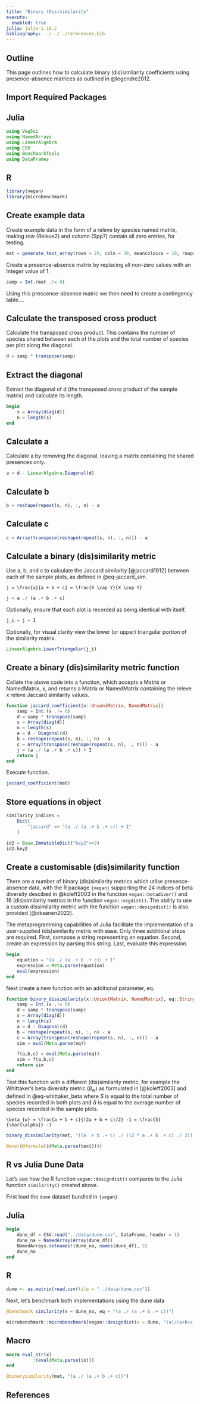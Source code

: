 ```yaml
---
title: "Binary (Dis)similarity"
execute: 
  enabled: true
julia: julia-1.10.2
bibliography: ../../../references.bib
---
```


## Outline

This page outlines how to calculate binary (dis)similarity coefficients using presence-absence matrices as outlined in @legendre2012.


## Import Required Packages

::: {.panel-tabset}

## Julia

```julia
using VegSci
using NamedArrays
using LinearAlgebra
using CSV
using BenchmarkTools
using DataFrames
```


## R

```r
library(vegan)
library(microbenchmark)
```

:::

## Create example data

Create example data in the form of a releve by species named matrix, making row (Releve2) and column (Spp7) contain all zero entries, for testing.

```julia
mat = generate_test_array(rown = 20, coln = 30, meancoloccs = 10, rowprefix = "SiteA-", colprefix = "Species")
```

Create a presence-absence matrix by replacing all non-zero values with an Integer value of 1.

```julia
samp = Int.(mat .!= 0)
```

Using this prescence-absence matric we then need to create a contingency table....



## Calculate the transposed cross product

Calculate the transposed cross product. This contains the number of species shared between each of the plots and the total number of species per plot along the diagonal.

```julia
d = samp * transpose(samp)
```

## Extract the diagonal

Extract the diagonal of d (the transposed cross product of the sample matrix) and calculate its length.

```julia
begin
	s = Array(diag(d))
	n = length(s)
end
```

## Calculate a

Calculate a by removing the diagonal, leaving a matrix containing the shared presences only.

```julia
a = d - LinearAlgebra.Diagonal(d)
```

## Calculate b
```julia
b = reshape(repeat(s, n), :, n) - a
```

## Calculate c
```julia
c = Array(transpose(reshape(repeat(s, n), :, n))) - a
```

## Calculate a binary (dis)similarity metric

Use a, b, and c to calculate the Jaccard similarity [@jaccard1912] between each of the sample plots, as defined in @eq-jaccard_sim.

```math
j = \frac{a}{a + b + c} = \frac{X \cap Y}{X \cup Y}
```

```julia
j = a ./ (a .+ b .+ c)
```

Optionally, ensure that each plot is recorded as being identical with itself.

```julia
j_i = j + I
```

Optionally, for visual clarity view the lower (or upper) triangular portion of the similarity matrix.

```julia
LinearAlgebra.LowerTriangular(j_i)
```

## Create a binary (dis)similarity metric function

Collate the above code into a function, which accepts a Matrix or NamedMatrix, x, and returns a Matrix or NamedMatrix containing the releve x releve Jaccard similarity values.

```julia
function jaccard_coefficient(x::Union{Matrix, NamedMatrix})
	samp = Int.(x .!= 0)
	d = samp * transpose(samp)
	s = Array(diag(d))
	n = length(s)
	a = d - Diagonal(d)
	b = reshape(repeat(s, n), :, n) - a
	c = Array(transpose(reshape(repeat(s, n), :, n))) - a
	j = (a ./ (a .+ b .+ c)) + I
	return j
end	
```

Execute function.

```julia
jaccard_coefficient(mat)
```

## Store equations in object

```julia
similarity_indices = 
	Dict(
		"jaccard" => "(a ./ (a .+ b .+ c)) + I"
	)
```


```julia
id2 = Base.ImmutableDict("key2"=>2)
id2.key2
```

## Create a customisable (dis)similarity function

There are a number of binary (dis)similarity metrics which utlise presence-absence data, with the R package `{vegan}` supporting the 24 indices of beta diversity descibed in @koleff2003 in the function `vegan::betadiver()` and 16 (dis)similarity metrics in the function `vegan::vegdist()`. The ability to use a custom dissimilarity metric with the function `vegan::designdist()` is also provided [@oksanen2022].

The metaprogramming capabilities of Julia facilitate the implementation of a user-supplied (dis)similarity metric with ease. 
Only three additional steps are required. 
First, compose a string representing an equation. Second, create an expression by parsing this string. Last, evaluate this expression.


```julia
begin
	equation = "(a ./ (a .+ b .+ c)) + I"
	expression = Meta.parse(equation)
	eval(expression)
end
```

Next create a new function with an additional parameter, eq.

```julia
function binary_dissimilarity(x::Union{Matrix, NamedMatrix}, eq::String)
	samp = Int.(x .!= 0)
	d = samp * transpose(samp)
	s = Array(diag(d))
	n = length(s)
	a = d - Diagonal(d)
	b = reshape(repeat(s, n), :, n) - a
	c = Array(transpose(reshape(repeat(s, n), :, n))) - a
	sim = eval(Meta.parse(eq))

	f(a,b,c) = eval(Meta.parse(eq))
	sim = f(a,b,c)
	return sim
end	
```

Test this function with a different (dis)similarity metric, for example the Whittaker's beta diversity metric ($\beta_{w}$) as formulated in [@koleff2003] and defined in @eq-whittaker_beta where $S$ is equal to the total number of species recorded in both plots and $\bar{\alpha}$ is equal to the average number of species recorded in the sample plots.

```math
\beta_{w} = \frac{a + b + c}{(2a + b + c)/2} -1 = \frac{S}{\bar{\alpha}} -1
```

```julia
binary_dissimilarity(mat, "((a .+ b .+ c) ./ ((2 * a .+ b .+ c) ./ 2)) .- 1")

@eval(@formula($(Meta.parse(text))))
```

## R vs Julia Dune Data

Let's see how the R function `vegan::designdist()` compares to the Julia function `similarity()` created above.

First load the `dune` dataset bundled in `{vegan}`.

::: {.panel-tabset}

## Julia

```julia
begin
	dune_df = CSV.read("../data/dune.csv", DataFrame, header = 1)
	dune_na = NamedArray(Array(dune_df))
	NamedArrays.setnames!(dune_na, names(dune_df), 2)
	dune_na
end
```


## R

```r
dune <- as.matrix(read.csv(file = "../data/dune.csv"))
```

:::

Next, let's benchmark both implementations using the dune data

```julia
@benchmark similarity(x = dune_na, eq = "(a ./ (a .+ b .+ c))")
```

```r
microbenchmark::microbenchmark(vegan::designdist(x = dune, "(a)/(a+b+c)", abcd = TRUE), units = "us")
```


## Macro

```julia
macro eval_str(x)
          :(eval(Meta.parse($x)))
end
```

```julia
@binarysimilarity(mat, "(a ./ (a .+ b .+ c))")
```


## References